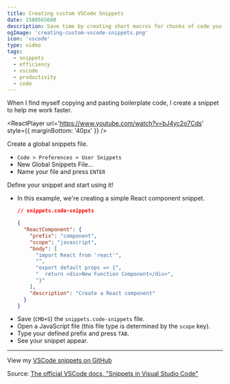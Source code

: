 ```yaml
---
title: Creating custom VSCode Snippets
date: 1580565600
description: Save time by creating short macros for chunks of code you find yourself repeatedly writing.
ogImage: 'creating-custom-vscode-snippets.png'
icon: 'vscode'
type: video
tags:
  - snippets
  - efficiency
  - vscode
  - productivity
  - code
---
```




When I find myself copying and pasting boilerplate code, I create a snippet to help me work faster.

<ReactPlayer
   url='https://www.youtube.com/watch?v=bJ4yc2o7Cds'
    style={{ marginBottom: '40px' }}
/>

Create a global snippets file.

- `Code > Preferences > User Snippets`
- New Global Snippets File...
- Name your file and press `ENTER`

Define your snippet and start using it!

- In this example, we're creating a simple React component snippet.

  ```json
  // snippets.code-snippets

  {
    "ReactComponent": {
      "prefix": "component",
      "scope": "javascript",
      "body": [
        "import React from 'react'",
        "",
        "export default props => {",
        "  return <div>New Function Component</div>",
        "}"
      ],
      "description": "Create a React component"
    }
  }
  ```

* Save (`CMD+S`) the `snippets.code-snippets` file.
* Open a JavaScript file (this file type is determined by the `scope` key).
* Type your defined prefix and press `TAB`.
* See your snippet appear.

---

View my [VSCode snippets on GitHub](https://github.com/RyanWarner/vscode-snippets/blob/master/Global.code-snippets)

Source: [The official VSCode docs, "Snippets in Visual Studio Code"](https://code.visualstudio.com/docs/editor/userdefinedsnippets)
